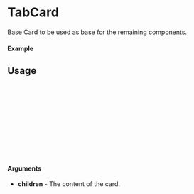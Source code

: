 
<Meta of={TabCard} title="TabCard" />

# TabCard

Base Card to be used as base for the remaining components.

#### Example

<Canvas of={TabCard.Default} />

## Usage

```ts
import {TabCard} from "gf-components";

const Example = () => {
  return (
    <TabCard
      children={'Lorem ipsum dolor sit amet, consectetur adipiscing elit. Donec interdum dignissim odio, ultrices volutpat ex faucibus ac. Nam volutpat vulputate dolor eu imperdiet. Cras ac tellus eu ligula cursus venenatis et quis diam. Vestibulum dictum pulvinar ex, in semper felis fermentum nec. In auctor eu libero eu mattis. Sed faucibus, ipsum a sollicitudin scelerisque, augue purus tristique enim, at condimentum nibh augue at erat. Nunc suscipit dignissim nisl non elementum. Nunc non lorem sit amet mauris cursus porttitor et non augue. Nam iaculis viverra lectus id posuere.'}
    />
  );
};

export default Example;
```

#### Arguments
- **children** - The content of the card.